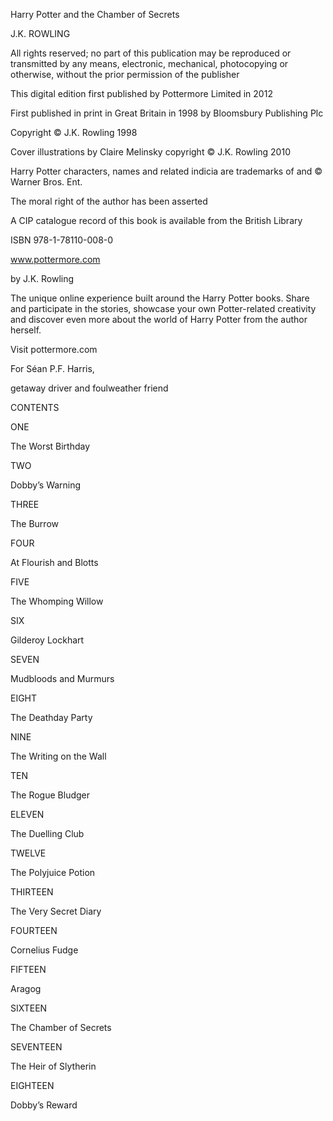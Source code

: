 Harry Potter and the Chamber of Secrets

J.K. ROWLING

All rights reserved; no part of this publication may be reproduced or transmitted by any means, electronic, mechanical, photocopying or otherwise, without the prior permission of the publisher

This digital edition first published by Pottermore Limited in 2012

First published in print in Great Britain in 1998 by Bloomsbury Publishing Plc

Copyright © J.K. Rowling 1998

Cover illustrations by Claire Melinsky copyright © J.K. Rowling 2010

Harry Potter characters, names and related indicia are trademarks of and © Warner Bros. Ent.

The moral right of the author has been asserted

A CIP catalogue record of this book is available from the British Library

ISBN 978-1-78110-008-0

www.pottermore.com

by J.K. Rowling

The unique online experience built around the Harry Potter books. Share and participate in the stories, showcase your own Potter-related creativity and discover even more about the world of Harry Potter from the author herself.

Visit pottermore.com

For Séan P.F. Harris,

getaway driver and foulweather friend

CONTENTS

ONE

The Worst Birthday

TWO

Dobby’s Warning

THREE

The Burrow

FOUR

At Flourish and Blotts

FIVE

The Whomping Willow

SIX

Gilderoy Lockhart

SEVEN

Mudbloods and Murmurs

EIGHT

The Deathday Party

NINE

The Writing on the Wall

TEN

The Rogue Bludger

ELEVEN

The Duelling Club

TWELVE

The Polyjuice Potion

THIRTEEN

The Very Secret Diary

FOURTEEN

Cornelius Fudge

FIFTEEN

Aragog

SIXTEEN

The Chamber of Secrets

SEVENTEEN

The Heir of Slytherin

EIGHTEEN

Dobby’s Reward

